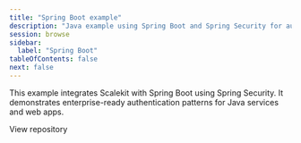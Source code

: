 ```yaml
---
title: "Spring Boot example"
description: "Java example using Spring Boot and Spring Security for authentication."
session: browse
sidebar:
  label: "Spring Boot"
tableOfContents: false
next: false
---
```


This example integrates Scalekit with Spring Boot using Spring Security. It demonstrates enterprise-ready authentication patterns for Java services and web apps.


<LinkButton href="https://github.com/scalekit-developers/scalekit-springboot-example" target="_blank" rel="noopener" icon="github">View repository</LinkButton>
